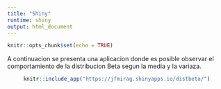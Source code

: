 ```yaml
---
title: "Shiny"
runtime: shiny
output: html_document
---
```


```r
knitr::opts_chunk$set(echo = TRUE)
```


A continuacion se presenta una aplicacion donde es posible observar el comportamiento de la distribucion Beta segun la media y la variaza.

<center>
```r
knitr::include_app("https://jfmirag.shinyapps.io/distbeta/")
```
</center>
